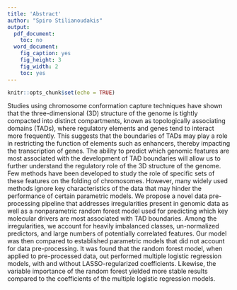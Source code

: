 ```yaml
---
title: 'Abstract'
author: "Spiro Stilianoudakis"
output:
  pdf_document:
    toc: no
  word_document:
    fig_caption: yes
    fig_height: 3
    fig_width: 2
    toc: yes
---
```



```r
knitr::opts_chunk$set(echo = TRUE)
```


Studies using chromosome conformation capture techniques have shown that the three-dimensional (3D) structure of the genome is tightly compacted into distinct compartments, known as topologically associating domains (TADs), where regulatory elements and genes tend to interact more frequently. This suggests that the boundaries of TADs may play a role in restricting the function of elements such as enhancers, thereby impacting the transcription of genes. The ability to predict which genomic features are most associated with the development of TAD boundaries will allow us to further understand the regulatory role of the 3D structure of the genome. Few methods have been developed to study the role of specific sets of these features on the folding of chromosomes. However, many widely used methods ignore key characteristics of the data that may hinder the performance of certain parametric models. We propose a novel data pre-processing pipeline that addresses irregularities present in genomic data as well as a nonparametric random forest model used for predicting which key molecular drivers are most associated with TAD boundaries. Among the irregularities, we account for heavily imbalanced classes, un-normalized predictors, and large numbers of potentially correlated features. Our model was then compared to established parametric models that did not account for data pre-processing. It was found that the random forest model, when applied to pre-processed data, out performed multiple logistic regression models, with and without LASSO-regularized coefficients. Likewise, the variable importance of the random forest yielded more stable results compared to the coefficients of the multiple logistic regression models.
